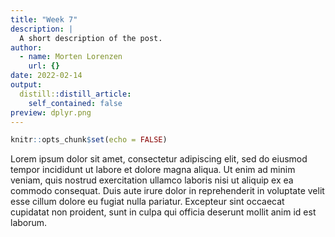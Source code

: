 ```yaml
---
title: "Week 7"
description: |
  A short description of the post.
author:
  - name: Morten Lorenzen
    url: {}
date: 2022-02-14
output:
  distill::distill_article:
    self_contained: false
preview: dplyr.png
---
```



```r
knitr::opts_chunk$set(echo = FALSE)
```

Lorem ipsum dolor sit amet, consectetur adipiscing elit, sed do eiusmod tempor incididunt ut labore et dolore magna aliqua. Ut enim ad minim veniam, quis nostrud exercitation ullamco laboris nisi ut aliquip ex ea commodo consequat. Duis aute irure dolor in reprehenderit in voluptate velit esse cillum dolore eu fugiat nulla pariatur. Excepteur sint occaecat cupidatat non proident, sunt in culpa qui officia deserunt mollit anim id est laborum.


